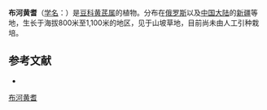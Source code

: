 {{Speciesbox
| name = 布河黄耆
| status = 
| status_system = 
| image =
| genus = Astragalus
| species = buchtormensis
| authority = Pall.
}}

'''布河黄耆'''（[[学名|学名]]：{{lang|la|''Astragalus buchtormensis''}}）是[[豆科|豆科]][[黄芪属|黄芪属]]的植物。分布在[[俄罗斯|俄罗斯]]以及[[中国大陆|中国大陆]]的[[新疆|新疆]]等地，生长于海拔800米至1,100米的地区，见于山坡草地，目前尚未由人工引种栽培。

== 参考文献 ==
<div class="references-small">
* {{cite web| url =http://www.bioinfo.cn/db05/KmzwSpecies.php?action=view&id=15653| title =布河黄耆| work =《中国高等植物数据库全库》| publisher =中国科学院微生物研究所| author =昆明植物研究所| accessdate =2009-02-24| deadurl =yes| archiveurl =https://web.archive.org/web/20160305054015/http://www.bioinfo.cn/db05/KmzwSpecies.php?action=view&id=15653| archivedate =2016-03-05}}
</div>
{{Taxonbar|from=Q12079554}}

[[Category:黄芪属|布河黄耆]]


{{植物小作品}}